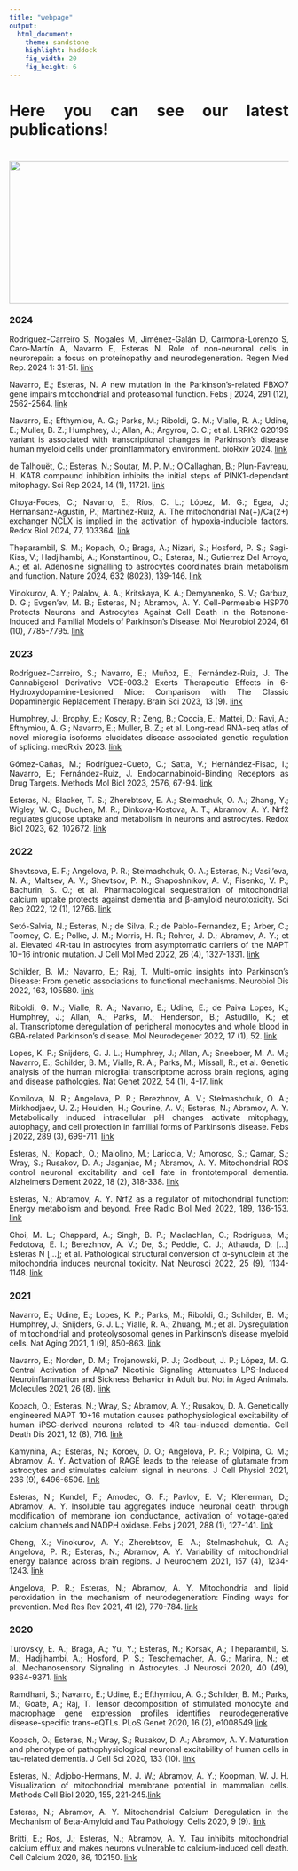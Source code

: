 ```yaml
---
title: "webpage"
output: 
  html_document:
    theme: sandstone
    highlight: haddock
    fig_width: 20
    fig_height: 6
---
```


```{=html}
<style type="text/css">
.title {
  display: none;
}

main-container {
  max-width: 1800px;
  margin-left: auto;
  margin-right: auto;
}

body {
text-align: justify
}

</style>
```

# **Here you can see our latest publications!**

<img style="float: left; vertical-align:left;margin:20px 0px" height=257 width=860 src="images/papers.jpg"> </a>

### **2024**

<brk>

Rodríguez-Carreiro S, Nogales M, Jiménez-Galán D, Carmona-Lorenzo S, Caro-Martín A, Navarro E, Esteras N. Role of non-neuronal cells in neurorepair: a focus on proteinopathy and neurodegeneration. Regen Med Rep. 2024 1: 31-51. [link](https://journals.lww.com/rmr/fulltext/2024/01010/role_of_non_neuronal_cells_in_neurorepair__a_focus.4.aspx)

<brk>

Navarro, E.; Esteras, N. A new mutation in the Parkinson's-related FBXO7 gene impairs mitochondrial and proteasomal function. Febs j 2024, 291 (12), 2562-2564. [link](https://febs.onlinelibrary.wiley.com/doi/epdf/10.1111/febs.17155)

<brk>

Navarro, E.; Efthymiou, A. G.; Parks, M.; Riboldi, G. M.; Vialle, R. A.; Udine, E.; Muller, B. Z.; Humphrey, J.; Allan, A.; Argyrou, C. C.; et al. LRRK2 G2019S variant is associated with transcriptional changes in Parkinson's disease human myeloid cells under proinflammatory environment. bioRxiv 2024. [link](https://www.biorxiv.org/content/10.1101/2024.05.27.594821v1)

<brk>

de Talhouët, C.; Esteras, N.; Soutar, M. P. M.; O'Callaghan, B.; Plun-Favreau, H. KAT8 compound inhibition inhibits the initial steps of PINK1-dependant mitophagy. Sci Rep 2024, 14 (1), 11721. [link](https://www.nature.com/articles/s41598-024-60602-9)

<brk>

Choya-Foces, C.; Navarro, E.; Ríos, C. L.; López, M. G.; Egea, J.; Hernansanz-Agustín, P.; Martínez-Ruiz, A. The mitochondrial Na(+)/Ca(2+) exchanger NCLX is implied in the activation of hypoxia-inducible factors. Redox Biol 2024, 77, 103364. [link](https://pmc.ncbi.nlm.nih.gov/articles/PMC11470253/)

<brk>

Theparambil, S. M.; Kopach, O.; Braga, A.; Nizari, S.; Hosford, P. S.; Sagi-Kiss, V.; Hadjihambi, A.; Konstantinou, C.; Esteras, N.; Gutierrez Del Arroyo, A.; et al. Adenosine signalling to astrocytes coordinates brain metabolism and function. Nature 2024, 632 (8023), 139-146. [link](https://pmc.ncbi.nlm.nih.gov/articles/PMC11291286/)

<brk>

Vinokurov, A. Y.; Palalov, A. A.; Kritskaya, K. A.; Demyanenko, S. V.; Garbuz, D. G.; Evgen'ev, M. B.; Esteras, N.; Abramov, A. Y. Cell-Permeable HSP70 Protects Neurons and Astrocytes Against Cell Death in the Rotenone-Induced and Familial Models of Parkinson's Disease. Mol Neurobiol 2024, 61 (10), 7785-7795. [link](https://pmc.ncbi.nlm.nih.gov/articles/PMC11415435/)

<brk>
<brk>
<brk>

### **2023**

<brk>

Rodríguez-Carreiro, S.; Navarro, E.; Muñoz, E.; Fernández-Ruiz, J. The Cannabigerol Derivative VCE-003.2 Exerts Therapeutic Effects in 6-Hydroxydopamine-Lesioned Mice: Comparison with The Classic Dopaminergic Replacement Therapy. Brain Sci 2023, 13 (9). [link](https://www.mdpi.com/2076-3425/13/9/1272)

<brk>

Humphrey, J.; Brophy, E.; Kosoy, R.; Zeng, B.; Coccia, E.; Mattei, D.; Ravi, A.; Efthymiou, A. G.; Navarro, E.; Muller, B. Z.; et al. Long-read RNA-seq atlas of novel microglia isoforms elucidates disease-associated genetic regulation of splicing. medRxiv 2023. [link](https://pmc.ncbi.nlm.nih.gov/articles/PMC10705658/)

<brk>

Gómez-Cañas, M.; Rodríguez-Cueto, C.; Satta, V.; Hernández-Fisac, I.; Navarro, E.; Fernández-Ruiz, J. Endocannabinoid-Binding Receptors as Drug Targets. Methods Mol Biol 2023, 2576, 67-94. [link](https://link.springer.com/protocol/10.1007/978-1-0716-2728-0_6)

<brk>

Esteras, N.; Blacker, T. S.; Zherebtsov, E. A.; Stelmashuk, O. A.; Zhang, Y.; Wigley, W. C.; Duchen, M. R.; Dinkova-Kostova, A. T.; Abramov, A. Y. Nrf2 regulates glucose uptake and metabolism in neurons and astrocytes. Redox Biol 2023, 62, 102672. [link](https://pmc.ncbi.nlm.nih.gov/articles/PMC10034142/)

<brk>
<brk>
<brk>

### **2022**

<brk>

Shevtsova, E. F.; Angelova, P. R.; Stelmashchuk, O. A.; Esteras, N.; Vasil'eva, N. A.; Maltsev, A. V.; Shevtsov, P. N.; Shaposhnikov, A. V.; Fisenko, V. P.; Bachurin, S. O.; et al. Pharmacological sequestration of mitochondrial calcium uptake protects against dementia and β-amyloid neurotoxicity. Sci Rep 2022, 12 (1), 12766. [link](https://pmc.ncbi.nlm.nih.gov/articles/PMC9329451/)

<brk>

Setó-Salvia, N.; Esteras, N.; de Silva, R.; de Pablo-Fernandez, E.; Arber, C.; Toomey, C. E.; Polke, J. M.; Morris, H. R.; Rohrer, J. D.; Abramov, A. Y.; et al. Elevated 4R-tau in astrocytes from asymptomatic carriers of the MAPT 10+16 intronic mutation. J Cell Mol Med 2022, 26 (4), 1327-1331. [link](https://europepmc.org/article/pmc/8831975)

<brk>

Schilder, B. M.; Navarro, E.; Raj, T. Multi-omic insights into Parkinson's Disease: From genetic associations to functional mechanisms. Neurobiol Dis 2022, 163, 105580. [link](https://pmc.ncbi.nlm.nih.gov/articles/PMC10101343/)

<brk>

Riboldi, G. M.; Vialle, R. A.; Navarro, E.; Udine, E.; de Paiva Lopes, K.; Humphrey, J.; Allan, A.; Parks, M.; Henderson, B.; Astudillo, K.; et al. Transcriptome deregulation of peripheral monocytes and whole blood in GBA-related Parkinson's disease. Mol Neurodegener 2022, 17 (1), 52. [link](https://pmc.ncbi.nlm.nih.gov/articles/PMC9386994/)

<brk>

Lopes, K. P.; Snijders, G. J. L.; Humphrey, J.; Allan, A.; Sneeboer, M. A. M.; Navarro, E.; Schilder, B. M.; Vialle, R. A.; Parks, M.; Missall, R.; et al. Genetic analysis of the human microglial transcriptome across brain regions, aging and disease pathologies. Nat Genet 2022, 54 (1), 4-17. [link](https://pmc.ncbi.nlm.nih.gov/articles/PMC9245609/)

<brk>

Komilova, N. R.; Angelova, P. R.; Berezhnov, A. V.; Stelmashchuk, O. A.; Mirkhodjaev, U. Z.; Houlden, H.; Gourine, A. V.; Esteras, N.; Abramov, A. Y. Metabolically induced intracellular pH changes activate mitophagy, autophagy, and cell protection in familial forms of Parkinson's disease. Febs j 2022, 289 (3), 699-711. [link](https://febs.onlinelibrary.wiley.com/doi/10.1111/febs.16198)

<brk>

Esteras, N.; Kopach, O.; Maiolino, M.; Lariccia, V.; Amoroso, S.; Qamar, S.; Wray, S.; Rusakov, D. A.; Jaganjac, M.; Abramov, A. Y. Mitochondrial ROS control neuronal excitability and cell fate in frontotemporal dementia. Alzheimers Dement 2022, 18 (2), 318-338. [link](https://alz-journals.onlinelibrary.wiley.com/doi/10.1002/alz.12394)

<brk>

Esteras, N.; Abramov, A. Y. Nrf2 as a regulator of mitochondrial function: Energy metabolism and beyond. Free Radic Biol Med 2022, 189, 136-153. [link](https://www.sciencedirect.com/science/article/pii/S0891584922004968?via%3Dihub)

<brk>

Choi, M. L.; Chappard, A.; Singh, B. P.; Maclachlan, C.; Rodrigues, M.; Fedotova, E. I.; Berezhnov, A. V.; De, S.; Peddie, C. J.; Athauda, D. […] Esteras N […]; et al. Pathological structural conversion of α-synuclein at the mitochondria induces neuronal toxicity. Nat Neurosci 2022, 25 (9), 1134-1148. [link](https://pmc.ncbi.nlm.nih.gov/articles/PMC9448679/)

<brk>
<brk>
<brk>

### **2021**

<brk>

Navarro, E.; Udine, E.; Lopes, K. P.; Parks, M.; Riboldi, G.; Schilder, B. M.; Humphrey, J.; Snijders, G. J. L.; Vialle, R. A.; Zhuang, M.; et al. Dysregulation of mitochondrial and proteolysosomal genes in Parkinson's disease myeloid cells. Nat Aging 2021, 1 (9), 850-863. [link](https://pmc.ncbi.nlm.nih.gov/articles/PMC8728893/)

<brk>

Navarro, E.; Norden, D. M.; Trojanowski, P. J.; Godbout, J. P.; López, M. G. Central Activation of Alpha7 Nicotinic Signaling Attenuates LPS-Induced Neuroinflammation and Sickness Behavior in Adult but Not in Aged Animals. Molecules 2021, 26 (8). [link](https://pmc.ncbi.nlm.nih.gov/articles/PMC8067582/)

<brk>

Kopach, O.; Esteras, N.; Wray, S.; Abramov, A. Y.; Rusakov, D. A. Genetically engineered MAPT 10+16 mutation causes pathophysiological excitability of human iPSC-derived neurons related to 4R tau-induced dementia. Cell Death Dis 2021, 12 (8), 716. [link](https://www.nature.com/articles/s41419-021-04007-w)

<brk>

Kamynina, A.; Esteras, N.; Koroev, D. O.; Angelova, P. R.; Volpina, O. M.; Abramov, A. Y. Activation of RAGE leads to the release of glutamate from astrocytes and stimulates calcium signal in neurons. J Cell Physiol 2021, 236 (9), 6496-6506. [link](https://pmc.ncbi.nlm.nih.gov/articles/PMC8651009/)

<brk>

Esteras, N.; Kundel, F.; Amodeo, G. F.; Pavlov, E. V.; Klenerman, D.; Abramov, A. Y. Insoluble tau aggregates induce neuronal death through modification of membrane ion conductance, activation of voltage-gated calcium channels and NADPH oxidase. Febs j 2021, 288 (1), 127-141. [link](https://febs.onlinelibrary.wiley.com/doi/10.1111/febs.15340)

<brk>

Cheng, X.; Vinokurov, A. Y.; Zherebtsov, E. A.; Stelmashchuk, O. A.; Angelova, P. R.; Esteras, N.; Abramov, A. Y. Variability of mitochondrial energy balance across brain regions. J Neurochem 2021, 157 (4), 1234-1243. [link](https://onlinelibrary.wiley.com/doi/10.1111/jnc.15239)

<brk>

Angelova, P. R.; Esteras, N.; Abramov, A. Y. Mitochondria and lipid peroxidation in the mechanism of neurodegeneration: Finding ways for prevention. Med Res Rev 2021, 41 (2), 770-784. [link](https://onlinelibrary.wiley.com/doi/10.1002/med.21712)

<brk>
<brk>
<brk>


### **2020**

<brk>

Turovsky, E. A.; Braga, A.; Yu, Y.; Esteras, N.; Korsak, A.; Theparambil, S. M.; Hadjihambi, A.; Hosford, P. S.; Teschemacher, A. G.; Marina, N.; et al. Mechanosensory Signaling in Astrocytes. J Neurosci 2020, 40 (49), 9364-9371. [link](https://pmc.ncbi.nlm.nih.gov/articles/PMC7724146/)

<brk>

Ramdhani, S.; Navarro, E.; Udine, E.; Efthymiou, A. G.; Schilder, B. M.; Parks, M.; Goate, A.; Raj, T. Tensor decomposition of stimulated monocyte and macrophage gene expression profiles identifies neurodegenerative disease-specific trans-eQTLs. PLoS Genet 2020, 16 (2), e1008549.[link](https://journals.plos.org/plosgenetics/article?id=10.1371/journal.pgen.1008549)

<brk>

Kopach, O.; Esteras, N.; Wray, S.; Rusakov, D. A.; Abramov, A. Y. Maturation and phenotype of pathophysiological neuronal excitability of human cells in tau-related dementia. J Cell Sci 2020, 133 (10). [link](https://pmc.ncbi.nlm.nih.gov/articles/PMC7272359/)

<brk>

Esteras, N.; Adjobo-Hermans, M. J. W.; Abramov, A. Y.; Koopman, W. J. H. Visualization of mitochondrial membrane potential in mammalian cells. Methods Cell Biol 2020, 155, 221-245.[link](https://www.sciencedirect.com/science/article/abs/pii/S0091679X19301207?via%3Dihub)

Esteras, N.; Abramov, A. Y. Mitochondrial Calcium Deregulation in the Mechanism of Beta-Amyloid and Tau Pathology. Cells 2020, 9 (9). [link](https://pmc.ncbi.nlm.nih.gov/articles/PMC7564294/)

<brk>

Britti, E.; Ros, J.; Esteras, N.; Abramov, A. Y. Tau inhibits mitochondrial calcium efflux and makes neurons vulnerable to calcium-induced cell death. Cell Calcium 2020, 86, 102150. [link](https://www.sciencedirect.com/science/article/pii/S0143416019302192?via%3Dihub)

